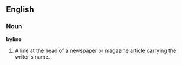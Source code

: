 ==English==
===Noun===
'''byline'''
{{wikipedia}}
#A line at the head of a newspaper or magazine article carrying the writer's name.